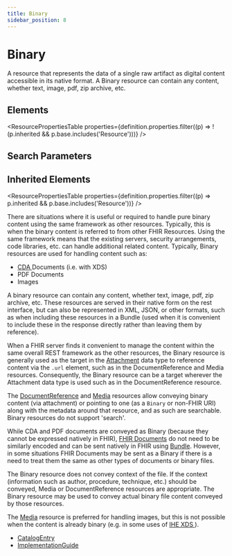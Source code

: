```yaml
---
title: Binary
sidebar_position: 8
---
```



# Binary

A resource that represents the data of a single raw artifact as digital content accessible in its native format. A <Link to="/docs/api/fhir/resources/binary">Binary</Link> resource can contain any content, whether text, image, pdf, zip archive, etc.

<Tabs queryString="section">
  <TabItem value="schema" label="Schema" default>

## Elements

<ResourcePropertiesTable
  properties={definition.properties.filter((p) => !(p.inherited && p.base.includes('Resource')))}
/>

## Search Parameters

<SearchParamsTable searchParams={definition.searchParameters} />

## Inherited Elements

<ResourcePropertiesTable properties={definition.properties.filter((p) => p.inherited && p.base.includes('Resource'))} />

  </TabItem>
  <TabItem value="usage" label="Usage">
<div> <a name="scope"></a> <p> There are situations where it is useful or required to handle pure binary content using the same framework as other  resources. Typically, this is when the binary content is referred to from other FHIR Resources.  Using the same framework means that the existing servers, security arrangements, code libraries, etc.  can handle additional related content. Typically, <Link to="/docs/api/fhir/resources/binary">Binary</Link> resources are used for handling content such as: </p> <ul>  <li><a href="http://www.hl7.org/implement/standards/product_brief.cfm?product_id=7">CDA </a> Documents (i.e. with XDS)</li>  <li>PDF Documents</li>  <li>Images</li> </ul> <p> A binary resource can contain any content, whether text, image, pdf, zip archive, etc. These  resources are served in their native form on the rest interface, but can also be represented in XML, JSON, or other formats,  such as when including these resources in a <Link to="/docs/api/fhir/resources/bundle">Bundle</Link> (used when it is convenient to include these in the  response directly rather than leaving them by reference). </p> </div>
  </TabItem>
  <TabItem value="relationships" label="Relationships">
<div> <a name="bnr"></a> <p> When a FHIR server finds it convenient to manage the content within the same overall REST framework  as the other resources, the <Link to="/docs/api/fhir/resources/binary">Binary</Link> resource is generally used as the target in the  <a href="https://www.hl7.org/fhir//api/fhir/datatypes/attachment">Attachment</a> data type to reference content via the <code>.url</code>  element, such as in the <Link to="/docs/api/fhir/resources/documentreference">DocumentReference</Link> and <Link to="/docs/api/fhir/resources/media">Media</Link> resources. Consequently, the <Link to="/docs/api/fhir/resources/binary">Binary</Link> resource can  be a target wherever the <Link to="/docs/api/fhir/datatypes/attachment">Attachment</Link> data type is used such as in the <Link to="/docs/api/fhir/resources/documentreference">DocumentReference</Link> resource.  </p> <p> The <a href="/docs/api/fhir/resources/documentreference">DocumentReference</a> and <a href="/docs/api/fhir/resources/media">Media</a> resources  allow conveying binary content (via attachment) or pointing to one (as a <code>Binary</code> or non-FHIR  URI) along with the metadata around that resource, and as such are searchable.   <Link to="/docs/api/fhir/resources/binary">Binary</Link> resources do not support 'search'. </p> <p> While CDA and PDF documents are conveyed as <Link to="/docs/api/fhir/resources/binary">Binary</Link> (because they cannot be expressed natively in FHIR),  <a href="https://www.hl7.org/fhir/documents.html">FHIR Documents</a> do not need to be similarly encoded and can be sent natively  in FHIR using <a href="/docs/api/fhir/resources/bundle">Bundle</a>.  However, in some situations FHIR Documents may be sent  as a <Link to="/docs/api/fhir/resources/binary">Binary</Link> if there is a need to treat them the same as other types of documents or binary files. </p> <p> The <Link to="/docs/api/fhir/resources/binary">Binary</Link> resource does not convey context of the file. If the context (information such as  author, procedure, technique, etc.) should be conveyed, <Link to="/docs/api/fhir/resources/media">Media</Link> or <Link to="/docs/api/fhir/resources/documentreference">DocumentReference</Link> resources are  appropriate. The <Link to="/docs/api/fhir/resources/binary">Binary</Link> resource may be used to convey actual binary file content conveyed by  those resources. </p> <p> The <a href="/docs/api/fhir/resources/media">Media</a> resource is preferred for handling images, but this is not possible when the content is already binary (e.g. in some uses of <a href="https://wiki.ihe.net/index.php/Cross-Enterprise_Document_Sharing">IHE XDS </a>). </p> </div>
  </TabItem>

  <TabItem value="referencedBy" label="Referenced By">
<ul><li><a href="/docs/api/fhir/resources/catalogentry">CatalogEntry</a></li>
<li><a href="/docs/api/fhir/resources/implementationguide">ImplementationGuide</a></li></ul>
  </TabItem>
</Tabs>

